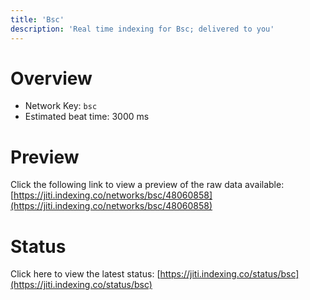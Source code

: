 ```yaml
---
title: 'Bsc'
description: 'Real time indexing for Bsc; delivered to you'
---
```


# Overview
- Network Key: `bsc`
- Estimated beat time: 3000 ms

# Preview
Click the following link to view a preview of the raw data available: [https://jiti.indexing.co/networks/bsc/48060858](https://jiti.indexing.co/networks/bsc/48060858)

# Status
Click here to view the latest status: [https://jiti.indexing.co/status/bsc](https://jiti.indexing.co/status/bsc)
